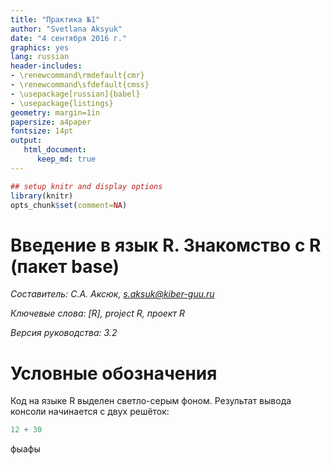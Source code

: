 ```yaml
---
title: "Практика №1"
author: "Svetlana Aksyuk"
date: "4 сентября 2016 г."
graphics: yes
lang: russian
header-includes:
- \renewcommand\rmdefault{cmr}
- \renewcommand\sfdefault{cmss}
- \usepackage[russian]{babel}
- \usepackage{listings}
geometry: margin=1in
papersize: a4paper
fontsize: 14pt
output:
   html_document:
      keep_md: true
---
```


```r
## setup knitr and display options
library(knitr)
opts_chunk$set(comment=NA)
```

# Введение в язык R. Знакомство с R (пакет base)  

*Составитель: С.А. Аксюк, [s.aksuk@kiber-guu.ru](s.aksuk@kiber-guu.ru)*  

*Ключевые слова: [R], project R, проект R*  

*Версия руководства: 3.2*  
  
# Условные обозначения  

Код на языке R выделен светло-серым фоном. Результат вывода консоли начинается с двух решёток:  

```r
12 + 30
```

фыафы  

